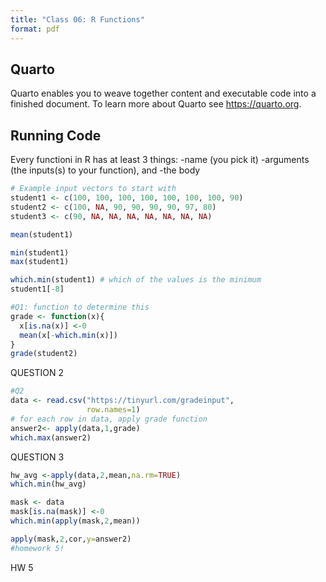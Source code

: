 ```yaml
---
title: "Class 06: R Functions"
format: pdf
---
```


## Quarto

Quarto enables you to weave together content and executable code into a finished document. To learn more about Quarto see <https://quarto.org>.

## Running Code

Every functioni in R has at least 3 things:
-name (you pick it)
-arguments (the inputs(s) to your function), and 
-the body
```r
# Example input vectors to start with
student1 <- c(100, 100, 100, 100, 100, 100, 100, 90)
student2 <- c(100, NA, 90, 90, 90, 90, 97, 80)
student3 <- c(90, NA, NA, NA, NA, NA, NA, NA)

mean(student1)

min(student1)
max(student1)

which.min(student1) # which of the values is the minimum
student1[-8]
```

```r
#Q1: function to determine this
grade <- function(x){
  x[is.na(x)] <-0
  mean(x[-which.min(x)])
}
grade(student2)
```
QUESTION 2
```r
#Q2
data <- read.csv("https://tinyurl.com/gradeinput",
                 row.names=1)
# for each row in data, apply grade function
answer2<- apply(data,1,grade)
which.max(answer2)
```
 

QUESTION 3
```r
hw_avg <-apply(data,2,mean,na.rm=TRUE)
which.min(hw_avg)

```
```r
mask <- data
mask[is.na(mask)] <-0
which.min(apply(mask,2,mean))

```

```r



apply(mask,2,cor,y=answer2)
#homework 5!

```
HW 5
